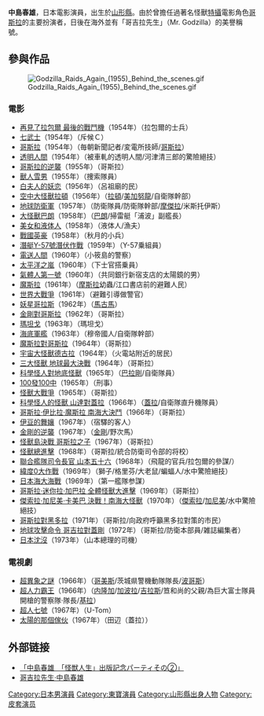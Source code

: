 {{blpunsourced|time=2019-06-25T00:38:55+00:00}}
{{藝人
| name = 中島 春雄
| 類型 = 男演員
| 圖片 = Haruo Nakajima 2013.jpg
| 圖片尺寸 = 
| 圖片簡介 = 
| 本名 = 
| 出生地 = {{JPN}}[[山形縣|山形縣]][[酒田市|酒田市]]
| 逝世地 = 
| 国籍 = 
| 民族 = [[日本人|日本人]]<!-- 民族名には信頼できる情報源が出典として必要です。 -->
| 生年 = 1929
| 生月 = 1
| 生日 = 1
| 歿年 = 2017
| 歿月 = 8
| 歿日 = 7
| 職業 = [[演員|演員]]、[[皮套演員|皮套演員]]
| 活躍年代 = 1950年至1973年
| 配偶 = 
| 親屬 = 
| 經紀公司 = 
| 網站 = 
| 代表作品 = [[哥吉拉_(1954年)|哥吉拉]]（1954年） 
| module = {{Japanese|embed=yes|japanese=中島 春雄|kana=なかじま はるお|romaji=Nakajima Haruo}}
}}
'''中島春雄'''{{BD|1929年|1月1日|2017年|8月7日|Tanaka}}，日本電影演員，出生於[[山形縣|山形縣]]。由於曾擔任過著名怪獸[[特攝|特攝]]電影角色[[哥斯拉|哥斯拉]]的主要扮演者，日後在海外並有「哥吉拉先生」（Mr. Godzilla）的美譽稱號。

== 參與作品 ==
[[File:Godzilla_Raids_Again_(1955)_Behind_the_scenes.gif|thumb]]

=== 電影 === 
*[[再見了拉包爾_最後的戰鬥機|再見了拉包爾 最後的戰鬥機]]（1954年）（拉包爾的士兵）
*[[七武士|七武士]]（1954年）（斥候Ｃ） 
*[[哥斯拉_(1954)|哥斯拉]]（1954年）（毎朝新聞記者/変電所技師/[[哥斯拉|哥斯拉]]）
*[[透明人間_(1954年電影)|透明人間]]（1954年）（被車軋的透明人間/河津清三郎的驚險絕技）
*[[哥斯拉的逆襲|哥斯拉的逆襲]]（1955年）（哥斯拉）
*[[獸人雪男|獸人雪男]]（1955年）（捜索隊員）
*[[白夫人的妖恋|白夫人的妖恋]]（1956年）（呂祖廟的民）
*[[空中大怪獸拉頓|空中大怪獸拉頓]]（1956年）（[[拉頓_(特攝怪獸)|拉頓]]/[[美加基拉斯|美加努龍]]/自衛隊幹部）
*[[地球防衛軍|地球防衛軍]]（1957年）（防衛隊員/防衛隊幹部/[[摩傑拉|摩傑拉]]/米斯托伊斯）
*[[大怪獸巴朗|大怪獸巴朗]]（1958年）（[[巴朗_(怪兽)|巴朗]]/掃雷艇「浦波」副艦長）
*[[美女和液体人|美女和液体人]]（1958年）（液体人/漁夫）
*[[戰國英豪|戰國英豪]]（1958年）（秋月的小兵）
*[[潛艇Y-57號潛伏作戰|潛艇Y-57號潛伏作戰]]（1959年）（Y-57乗組員）
*[[電送人間|電送人間]]（1960年）（小筱島的警察）
*[[太平洋之嵐|太平洋之嵐]]（1960年）（下士官搭乗員）
*[[氣體人第一號|氣體人第一號]]（1960年）（共同銀行新宿支店的太陽鏡的男）
*[[魔斯拉_(1961)|魔斯拉]]（1961年）（[[摩斯拉|摩斯拉]]幼蟲/江口書店前的避難人民）
*[[世界大戰爭|世界大戰爭]]（1961年）（避難引導做警官）
*[[妖星哥拉斯|妖星哥拉斯]]（1962年）（[[馬古馬|馬古馬]]）
*[[金剛對哥斯拉|金剛對哥斯拉]]（1962年）（哥斯拉）
*[[瑪坦戈|瑪坦戈]]（1963年）（瑪坦戈）
*[[海底軍艦|海底軍艦]]（1963年）（穆帝國人/自衛隊幹部）
*[[魔斯拉對哥斯拉|魔斯拉對哥斯拉]]（1964年）（哥斯拉）
*[[宇宙大怪獸德古拉|宇宙大怪獸德古拉]]（1964年）（火電站附近的居民）
*[[三大怪獸_地球最大決戰|三大怪獸 地球最大決戰]]（1964年）（哥斯拉）
*[[科學怪人對地底怪獸|科學怪人對地底怪獸]]（1965年）（[[巴拉剛|巴拉剛]]/自衛隊員）
*[[100發100中|100發100中]]（1965年）（刑事）
*[[怪獸大戰爭|怪獸大戰爭]]（1965年）（哥斯拉）
*[[科學怪人的怪獸_山達對蓋拉|科學怪人的怪獸 山達對蓋拉]]（1966年）（[[蓋拉|蓋拉]]/自衛隊直升機隊員）
*[[哥斯拉·伊比拉·魔斯拉_南海大決鬥|哥斯拉·伊比拉·魔斯拉 南海大決鬥]]（1966年）（哥斯拉）
*[[伊豆的舞孃|伊豆的舞孃]]（1967年）（宿驛的客人）
*[[金剛的逆襲|金剛的逆襲]]（1967年）（[[金剛_(怪獸)|金剛]]/野次馬）
*[[怪獸島決戰_哥斯拉之子|怪獸島決戰 哥斯拉之子]]（1967年）（哥斯拉）
*[[怪獸總進擊|怪獸總進擊]]（1968年）（哥斯拉/統合防衛司令部的将校）
*[[聯合艦隊司令長官_山本五十六|聯合艦隊司令長官 山本五十六]]（1968年）（飛龍的官兵/拉包爾的參謀/）
*[[緯度0大作戰|緯度0大作戰]]（1969年）（獅子/格里芬/大老鼠/蝙蝠人/水中驚險絕技）
*[[日本海大海戰|日本海大海戰]]（1969年）（第一艦隊参謀）
*[[哥斯拉·迷你拉·加巴拉_全體怪獸大進擊|哥斯拉·迷你拉·加巴拉 全體怪獸大進擊]]（1969年）（哥斯拉）
*[[傑索拉·加尼美·卡美巴_決戰！南海大怪獸|傑索拉·加尼美·卡美巴 決戰！南海大怪獸]]（1970年）（[[傑索拉|傑索拉]]/[[加尼美|加尼美]]/水中驚險絕技）
*[[哥斯拉對黑多拉|哥斯拉對黑多拉]]（1971年）（哥斯拉/向政府呼籲黑多拉對策的市民）
*[[地球攻擊命令_哥吉拉對蓋剛|地球攻擊命令 哥吉拉對蓋剛]]（1972年）（哥斯拉/防衛本部員/雑誌編集者）
*[[日本沈沒|日本沈沒]]（1973年）（山本總理的司機）

=== 電視劇 ===
*[[超異象之謎|超異象之謎]]（1966年）（[[哥美斯|哥美斯]]/茨城県警機動隊隊長/[[波哥斯|波哥斯]]）
*[[超人力霸王|超人力霸王]]（1966年）（[[内隆加|内隆加]]/[[加波拉|加波拉]]/[[吉拉斯|吉拉斯]]/笪和尚的父親/為巨大富士隊員開槍的警察隊·隊長/[[基拉_(超人力霸王系列怪獸)|基拉]]）
*[[超人七號|超人七號]]（1967年）（U-Tom）
*[[太陽的那個傢伙|太陽的那個傢伙]]（1967年）（田辺（蓋拉））

==外部链接==
* [http://sky.ap.teacup.com/newkyouryuanime/122.html 「中島春雄　「怪獣人生」出版記念パーティその②」]{{Wayback|url=http://sky.ap.teacup.com/newkyouryuanime/122.html |date=20160304092443 }}
* [http://starwaltz.com/godzilla.aspx 哥吉拉先生·中島春雄]{{Wayback|url=http://starwaltz.com/godzilla.aspx |date=20090927033316 }}

{{Godzilla}}
{{Mothra}}
{{King Kong}}
{{Authority control}}
{{DEFAULTSORT:Nakajima Haruo}}
[[Category:日本男演員|Category:日本男演員]]
[[Category:東寶演員|Category:東寶演員]]
[[Category:山形縣出身人物|Category:山形縣出身人物]]
[[Category:皮套演员|Category:皮套演员]]